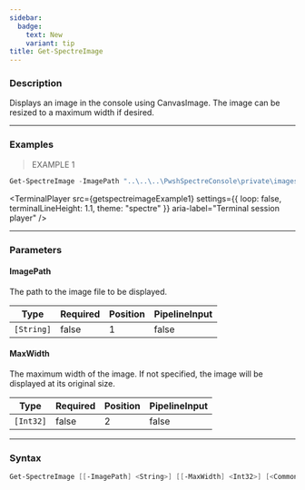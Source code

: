 ```yaml
---
sidebar:
  badge:
    text: New
    variant: tip
title: Get-SpectreImage
---
```





### Description

Displays an image in the console using CanvasImage. The image can be resized to a maximum width if desired.

---

### Examples
> EXAMPLE 1

```powershell
Get-SpectreImage -ImagePath "..\..\..\PwshSpectreConsole\private\images\smiley.png" -MaxWidth 40
```
<TerminalPlayer
    src={getspectreimageExample1}
    settings={{
        loop: false,
        terminalLineHeight: 1.1,
        theme: "spectre"
    }}
    aria-label="Terminal session player"
/>

---

### Parameters
#### **ImagePath**
The path to the image file to be displayed.

|Type      |Required|Position|PipelineInput|
|----------|--------|--------|-------------|
|`[String]`|false   |1       |false        |

#### **MaxWidth**
The maximum width of the image. If not specified, the image will be displayed at its original size.

|Type     |Required|Position|PipelineInput|
|---------|--------|--------|-------------|
|`[Int32]`|false   |2       |false        |

---

### Syntax
```powershell
Get-SpectreImage [[-ImagePath] <String>] [[-MaxWidth] <Int32>] [<CommonParameters>]
```
